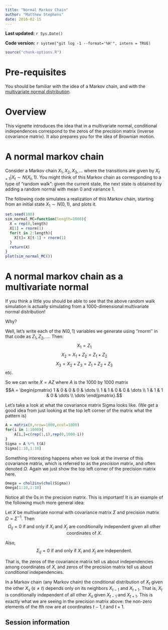 ```yaml
---
title: "Normal Markov Chain"
author: "Matthew Stephens"
date: 2016-02-15
---
```


**Last updated:** `r Sys.Date()`

**Code version:** `r system("git log -1 --format='%H'", intern = TRUE)`

```r
source("chunk-options.R")
```

# Pre-requisites

You should be familiar with the idea of a Markov chain, and with the [multivariate normal distribution](mvnorm.html).

# Overview

This vignette introduces the idea that in a multivariate normal, conditional independences correspond to the zeros of the precision matrix (inverse covariance matrix). It also prepares you for the idea of Brownian motion.

# A normal markov chain

Consider a Markov chain $X_1,X_2,X_3,\dots$ where the transitions are given by
$X_{t+1} | X_{t} \sim N(X_{t},1)$. You might think of this Markov chain as corresponding to a type of "random walk": given the current state, the next state is obtained by adding a random normal with mean 0 and variance 1. 

The following code simulates a realization of this Markov chain, starting from an initial state $X_1 \sim N(0,1)$, and plots it.

```r
set.seed(100)
sim_normal_MC=function(length=1000){
  X = rep(0,length)
  X[1] = rnorm(1)
  for(t in 2:length){
    X[t]= X[t-1] + rnorm(1)  
  }
  return(X)
}
plot(sim_normal_MC())
```

# A normal markov chain as a multivariate normal

If you think a little you should be able to see that the above random walk simulation is actually simulating from a 1000-dimensional multivariate normal distribution!

Why? 

Well, let's write each of the $N(0,1)$ variables we generate using ''rnorm'' in that code as $Z_1,Z_2,\dots$. Then:
$$X_1 = Z_1$$
$$X_2 = X_1 + Z_2 = Z_1 + Z_2$$
$$X_3 = X_2 + Z_3 = Z_1 + Z_2 + Z_3$$ etc.

So we can write $X = AZ$ where $A$ is the 1000 by 1000 matrix
$$A = \begin{pmatrix}
1 & 0 & 0 & 0 & \dots \\
1 & 1 & 0 & 0 & \dots \\
1 & 1 & 1 & 0 & \dots \\
\dots
\end{pmatrix}.$$

Let's take a look at what the covariance matrix Sigma looks like. (We get a good idea from just looking
at the top left corner of the matrix what the pattern is)
```r
A = matrix(0,nrow=1000,ncol=1000)
for(i in 1:1000){
    A[i,]=c(rep(1,i),rep(0,1000-i))
}
Sigma = A %*% t(A)
Sigma[1:10,1:10]
```

Something interesting happens when we look at the inverse of this covariance matrix, which is referred to as the *precision* matrix, and often denoted $\Omega$. Again
we just show the top left corner of the precision matrix here. 
```r
Omega = chol2inv(chol(Sigma))
Omega[1:10,1:10]
```

Notice all the 0s in the precision matrix. This is important! It is an example of the following much more general idea:

Let $X$ be multivariate normal with covariance matrix $\Sigma$ and precision matrix $\Omega = \Sigma^{-1}$. Then 
$$\Omega_{ij}=0 \text{ if and only if } X_i \text{ and } X_j \text{ are conditionally independent given all other coordinates of } X.$$

Also,
$$\Sigma_{ij}=0 \text{ if and only if } X_i \text{ and } X_j \text{ are independent}.$$


That is, the zeros of the covariance matrix tell us about independencies among coordinates of $X$, and zeros of the precision matrix tell us about *conditional* independencies.

In a Markov chain (any Markov chain) the conditional distribution of $X_t$ 
given the other $X_s$ ($s \neq t$) depends only on its neighbors $X_{t-1}$ and $X_{t+1}$. That is, $X_{t}$ is conditionally independent of all other $X_s$ given $X_{t-1}$ and $X_{t+1}$. This is exactly what we are seeing in the precision matrix above:
the non-zero elements of the $t$th row are at coordinates $t-1,t$ and $t+1$.

## Session information

```r
```
